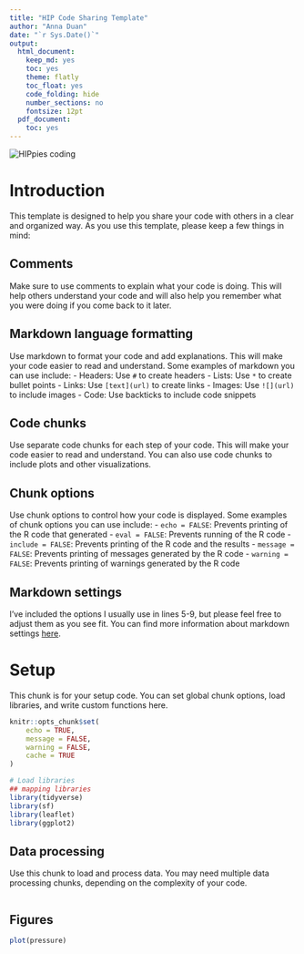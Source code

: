 ```yaml
---
title: "HIP Code Sharing Template"
author: "Anna Duan"
date: "`r Sys.Date()`"
output:
  html_document:
    keep_md: yes
    toc: yes
    theme: flatly
    toc_float: yes
    code_folding: hide
    number_sections: no
    fontsize: 12pt
  pdf_document:
    toc: yes
---
```


![](https://raw.githubusercontent.com/housinginitiative/code-sharing/main/hippies%20coding.webp "HIPpies coding")

# Introduction   

This template is designed to help you share your code with others in a clear and organized way. As you use this template, please keep a few things in mind:

## Comments    
Make sure to use comments to explain what your code is doing. This will help others understand your code and will also help you remember what you were doing if you come back to it later.

## Markdown language formatting   
Use markdown to format your code and add explanations. This will make your code easier to read and understand. Some examples of markdown you can use include:
  - Headers: Use `#` to create headers
  - Lists: Use `*` to create bullet points
  - Links: Use `[text](url)` to create links
  - Images: Use `![](url)` to include images
  - Code: Use backticks to include code snippets
  
## Code chunks
Use separate code chunks for each step of your code. This will make your code easier to read and understand. You can also use code chunks to include plots and other visualizations.

## Chunk options  
Use chunk options to control how your code is displayed. Some examples of chunk options you can use include:
  - `echo = FALSE`: Prevents printing of the R code that generated
  - `eval = FALSE`: Prevents running of the R code
  - `include = FALSE`: Prevents printing of the R code and the results
  - `message = FALSE`: Prevents printing of messages generated by the R code
  - `warning = FALSE`: Prevents printing of warnings generated by the R code
  
## Markdown settings  
I've included the options I usually use in lines 5-9, but please feel free to adjust them as you see fit. You can find more information about markdown settings [here](https://rmarkdown.rstudio.com/html_document_format.html).

# Setup  
This chunk is for your setup code. You can set global chunk options, load libraries, and write custom functions here. 
```r
knitr::opts_chunk$set(
	echo = TRUE,
	message = FALSE,
	warning = FALSE,
	cache = TRUE
)

# Load libraries
## mapping libraries
library(tidyverse)
library(sf)
library(leaflet)
library(ggplot2)


```

## Data processing  
Use this chunk to load and process data. You may need multiple data processing chunks, depending on the complexity of your code. 
```r


```

## Figures

```r
plot(pressure)
```
